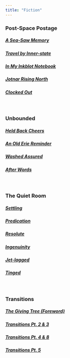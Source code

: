 ```yaml
---
title: "Fiction"
---
```


### Post-Space Postage

##### [**A Sea-Saw Memory**](a-sea-saw-memory.html)

##### [**Travel by Inner-state**](travel-by-inner-state.html)

##### [**In My Inkblot Notebook**](in-my-inkblot-notebook.html)

##### [**Jotnar Rising North**](jotnar-rising-north.html)

##### [**Clocked Out**](clocked-out.html)

<br>

### Unbounded

##### [**Held Back Cheers**](held-back-cheers.html)

##### [**An Old Erie Reminder**](an-old-erie-reminder.html)

##### [**Washed Assured**](washed-assured.html)

##### [**After Words**](after-words.html)

<br>

### The Quiet Room

##### [**Settling**](settling.html)

##### [**Predication**](predication.html)

##### [**Resolute**](resolute.html)

##### [**Ingenuinity**](ingenuinity.html)

##### [**Jet-lagged**](jet-lagged.html)

##### [**Tinged**](tinged.html)

<br>

### Transitions

##### [**The Giving Tree (Foreword)**](the-giving-tree-foreword.html)

##### [**Transitions Pt. 2 & 3**](transitions-pt-2-and-3.html)

##### [**Transitions Pt. 4 & 8**](transitions-pt-4-and-8.html)

##### [**Transitions Pt. 5**](transitions-pt-5.html)

<br>
